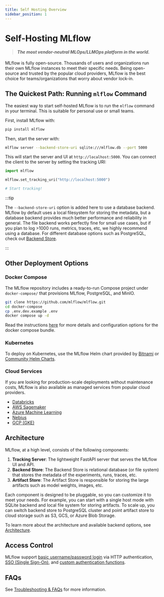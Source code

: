 ```yaml
---
title: Self Hosting Overview
sidebar_position: 1
---
```


# Self-Hosting MLflow

> #### **_The most vendor-neutral MLOps/LLMOps platform in the world._**

MLflow is fully open-source. Thousands of users and organizations run their own MLflow instances to meet their specific needs. Being open-source and trusted by the popular cloud providers, MLflow is the best choice for teams/organizations that worry about vendor lock-in.

## The Quickest Path: Running `mlflow` Command

The easiest way to start self-hosted MLflow is to run the `mlflow` command in your terminal. This is suitable for personal use or small teams.

First, install MLflow with:

```bash
pip install mlflow
```

Then, start the server with:

```bash
mlflow server --backend-store-uri sqlite:///mlflow.db --port 5000
```

This will start the server and UI at `http://localhost:5000`. You can connect the client to the server by setting the tracking URI:

```python
import mlflow

mlflow.set_tracking_uri("http://localhost:5000")

# Start tracking!
```

:::tip

The `--backend-store-uri` option is added here to use a database backend. MLflow by default uses a local filesystem for storing the metadata, but a database backend provides much better performance and reliability in general. The file backend works perfectly fine for small use cases, but if you plan to log >1000 runs, metrics, traces, etc, we highly recommend using a database. For different database options such as PostgreSQL, check out <ins>[Backend Store](./architecture/backend-store)</ins>.

:::

## Other Deployment Options

### Docker Compose

The MLflow repository includes a ready-to-run Compose project under `docker-compose/` that provisions MLflow, PostgreSQL, and MinIO.

```bash
git clone https://github.com/mlflow/mlflow.git
cd docker-compose
cp .env.dev.example .env
docker compose up -d
```

Read the instructions [here](https://github.com/mlflow/mlflow/tree/master/docker-compose) for more details and configuration options for the docker compose bundle.

### Kubernetes

To deploy on Kubernetes, use the MLflow Helm chart provided by [Bitnami](https://artifacthub.io/packages/helm/bitnami/mlflow) or [Community Helm Charts](https://artifacthub.io/packages/helm/community-charts/mlflow).

### Cloud Services

If you are looking for production-scale deployments without maintenance costs, MLflow is also available as managed services from popular cloud providers.

- [Databricks](https://www.databricks.com/product/managed-mlflow)
- [AWS Sagemaker](https://aws.amazon.com/sagemaker/ai/experiments/)
- [Azure Machine Learning](https://learn.microsoft.com/en-us/azure/machine-learning/concept-mlflow?view=azureml-api-2)
- [Nebius](https://nebius.com/services/managed-mlflow)
- [GCP (GKE)](https://gke-ai-labs.dev/docs/tutorials/frameworks-and-pipelines/mlflow/)

## Architecture

MLflow, at a high level, consists of the following components:

1. **Tracking Server**: The lightweight FastAPI server that serves the MLflow UI and API.
2. **Backend Store**: The Backend Store is relational database (or file system) that stores the metadata of the experiments, runs, traces, etc.
3. **Artifact Store**: The Artifact Store is responsible for storing the large artifacts such as model weights, images, etc.

Each component is designed to be pluggable, so you can customize it to meet your needs. For example, you can start with a single host mode with SQLite backend and local file system for storing artifacts. To scale up, you can switch backend store to PostgreSQL cluster and point artifact store to cloud storage such as S3, GCS, or Azure Blob Storage.

To learn more about the architecture and available backend options, see [Architecture](./architecture/index).

## Access Control

MLflow support [basic username/password login](./authentication/basic-http-auth) via HTTP authentication, [SSO (Single Sign-On)](./authentication/sso), and [custom authentication functions](./authentication/custom).

## FAQs

See [Troubleshooting & FAQs](./troubleshooting) for more information.
